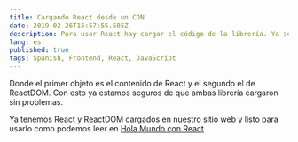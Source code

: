 ```yaml
---
title: Cargando React desde un CDN
date: 2019-02-26T15:57:55.585Z
description: Para usar React hay cargar el código de la librería. Ya sea desde un administrador de paquetes como npm o yarn, o en este ejemplo desde un CDN.
lang: es
published: true
tags: Spanish, Frontend, React, JavaScript
---
```


<!-- import ReactDOM from "react-dom";

Lo primero que necesitamos hacer para usar React es cargar el código de la librería. Hay muchas formas, ya sea desde un administrador de paquetes como npm o [yarn](https://sdx.im/link/https://platzi.com/blog/manejo-de-dependencias-javascript-con-yarn), la forma más fácil y la recomendada para empezar a aprender React es cargarlo como a cualquier archivo JS, con una etiqueta `<script>`.

Para eso necesitamos el contenido de la librería o una URL que podamos usar de `src`, en nuestro caso vamos a usar la URL de un CDN.

> **Nota**: un CDN o Content Delivery Network, es una red de servidores, distribuidos por todo el mundo, que poseen los mismos archivos estáticos (no generados dinamicamente) y nos sirve para asegurarnos de que nuestro código se cargue desde el servidor más cercano posible a nuestros usuarios.

```html
<script src="https://cdnjs.cloudflare.com/ajax/libs/react/16.4.2/umd/react.production.min.js"></script>

<script src="https://cdnjs.cloudflare.com/ajax/libs/react-dom/16.4.2/umd/react-dom.production.min.js"></script>
```

Esas dos etiquetas `<script>` deben ser agregadas a un archivo HTML para poder cargar React y ReactDOM. ¿Por qué dos scripts? ¿Qué es ReactDOM?

El código de React solo nos da lo necesario para poder crear nuestros componentes, mientras que ReactDOM es lo que se llama un `renderer` y nos permite usar los componentes y elementos creados con React en una aplicación web que usa el DOM.

Al igual que hay ReactDOM existe React Native para usar componentes de React en aplicaciones nativas de celulares y muchas más alternativas.

Ahora por último vamos a ver que todo funcione, para eso vamos a agregar un `<script>` con el siguiente código de JavaScript.

```js
console.log(React);
console.log(ReactDOM);
```

Y en nuestra terminal del navegador deberíamos ver algo así:

<!-- <DevTools>
  <Inspector data={React} />
  <Inspector data={ReactDOM} />
</DevTools> -->

Donde el primer objeto es el contenido de React y el segundo el de ReactDOM. Con esto ya estamos seguros de que ambas librería cargaron sin problemas.

Ya tenemos React y ReactDOM cargados en nuestro sitio web y listo para usarlo como podemos leer en [Hola Mundo con React](/articles/hola-mundo-react)
